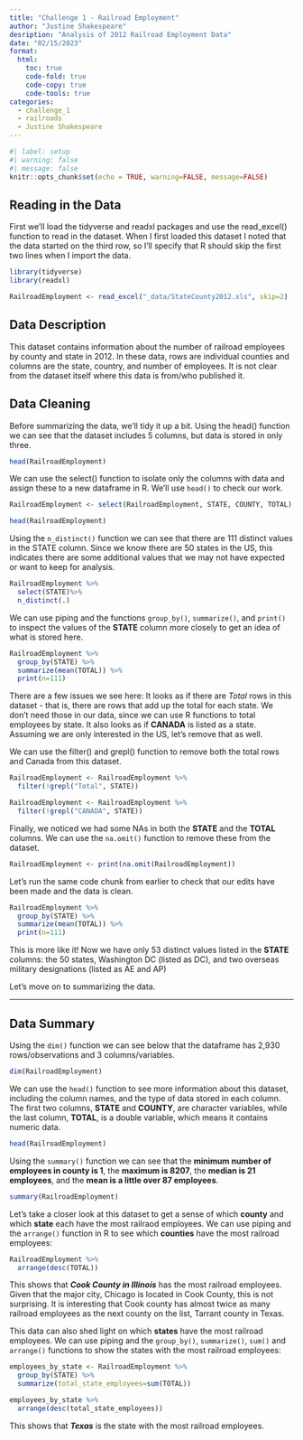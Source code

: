 ```yaml
---
title: "Challenge 1 - Railroad Employment"
author: "Justine Shakespeare"
desription: "Analysis of 2012 Railroad Employment Data"
date: "02/15/2023"
format:
  html:
    toc: true
    code-fold: true
    code-copy: true
    code-tools: true
categories:
  - challenge_1
  - railroads
  - Justine Shakespeare
---
```


```r
#| label: setup
#| warning: false
#| message: false
knitr::opts_chunk$set(echo = TRUE, warning=FALSE, message=FALSE)
```

## Reading in the Data

First we'll load the tidyverse and readxl packages and use the read_excel() function to read in the dataset. When I first loaded this dataset I noted that the data started on the third row, so I'll specify that R should skip the first two lines when I import the data.

```r
library(tidyverse)
library(readxl)

RailroadEmployment <- read_excel("_data/StateCounty2012.xls", skip=2)
```

## Data Description

This dataset contains information about the number of railroad employees by county and state in 2012. In these data, rows are individual counties and columns are the state, country, and number of employees. It is not clear from the dataset itself where this data is from/who published it.

## Data Cleaning

Before summarizing the data, we'll tidy it up a bit. Using the head() function we can see that the dataset includes 5 columns, but data is stored in only three.

```r
head(RailroadEmployment)
```

We can use the select() function to isolate only the columns with data and assign these to a new dataframe in R. We'll use `head()` to check our work.

```r
RailroadEmployment <- select(RailroadEmployment, STATE, COUNTY, TOTAL)

head(RailroadEmployment)
```

Using the `n_distinct()` function we can see that there are 111 distinct values in the STATE column. Since we know there are 50 states in the US, this indicates there are some additional values that we may not have expected or want to keep for analysis. 

```r
RailroadEmployment %>%
  select(STATE)%>%
  n_distinct(.)
```

We can use piping and the functions `group_by()`, `summarize()`, and `print()` to inspect the values of the **STATE** column more closely to get an idea of what is stored here.

```r
RailroadEmployment %>% 
  group_by(STATE) %>% 
  summarize(mean(TOTAL)) %>% 
  print(n=111)
```

There are a few issues we see here: It looks as if there are *Total* rows in this dataset - that is, there are rows that add up the total for each state. We don't need those in our data, since we can use R functions to total employees by state. It also looks as if **CANADA** is listed as a state. Assuming we are only interested in the US, let's remove that as well. 

We can use the filter() and grepl() function to remove both the total rows and Canada from this dataset.


```r
RailroadEmployment <- RailroadEmployment %>% 
  filter(!grepl("Total", STATE))

RailroadEmployment <- RailroadEmployment %>% 
  filter(!grepl("CANADA", STATE))
```

Finally, we noticed we had some NAs in both the **STATE** and the **TOTAL** columns. We can use the `na.omit()` function to remove these from the dataset. 

```r
RailroadEmployment <- print(na.omit(RailroadEmployment))
```

Let's run the same code chunk from earlier to check that our edits have been made and the data is clean.

```r
RailroadEmployment %>% 
  group_by(STATE) %>% 
  summarize(mean(TOTAL)) %>% 
  print(n=111)
```

This is more like it! Now we have only 53 distinct values listed in the **STATE** columns: the 50 states, Washington DC (listed as DC), and two overseas military designations (listed as AE and AP)

Let's move on to summarizing the data.

------------------------------------------------------------------------

## Data Summary

Using the `dim()` function we can see below that the dataframe has 2,930 rows/observations and 3 columns/variables.

```r
dim(RailroadEmployment)
```

We can use the `head()` function to see more information about this dataset, including the column names, and the type of data stored in each column. The first two columns, **STATE** and **COUNTY**, are character variables, while the last column, **TOTAL**, is a double variable, which means it contains numeric data.

```r
head(RailroadEmployment)
```

Using the `summary()` function we can see that the **minimum number of employees in county is 1**, the **maximum is 8207**, the **median is 21 employees**, and the **mean is a little over 87 employees**.

```r
summary(RailroadEmployment)
```

Let's take a closer look at this dataset to get a sense of which **county** and which **state** each have the most railraod employees. We can use piping and the `arrange()` function in R to see which **counties** have the most railroad employees:

```r
RailroadEmployment %>% 
  arrange(desc(TOTAL))
```

This shows that ***Cook County in Illinois*** has the most railroad employees. Given that the major city, Chicago is located in Cook County, this is not surprising. It is interesting that Cook county has almost twice as many railroad employees as the next county on the list, Tarrant county in Texas.

This data can also shed light on which **states** have the most railroad employees. We can use piping and the `group_by()`, `summarize()`, `sum()` and `arrange()` functions to show the states with the most railroad employees:

```r
employees_by_state <- RailroadEmployment %>% 
  group_by(STATE) %>% 
  summarize(total_state_employees=sum(TOTAL))

employees_by_state %>% 
  arrange(desc(total_state_employees))
```

This shows that ***Texas*** is the state with the most railroad employees.